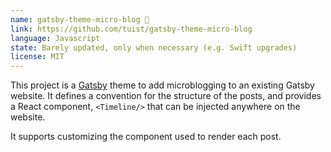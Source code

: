 ```yaml
---
name: gatsby-theme-micro-blog 📝
link: https://github.com/tuist/gatsby-theme-micro-blog
language: Javascript
state: Barely updated, only when necessary (e.g. Swift upgrades)
license: MIT
---
```


This project is a [Gatsby](https://www.gatsbyjs.org) theme to add microblogging to an existing Gatsby website. It defines a convention for the structure of the posts, and provides a React component, `<Timeline/>` that can be injected anywhere on the website.

It supports customizing the component used to render each post.
